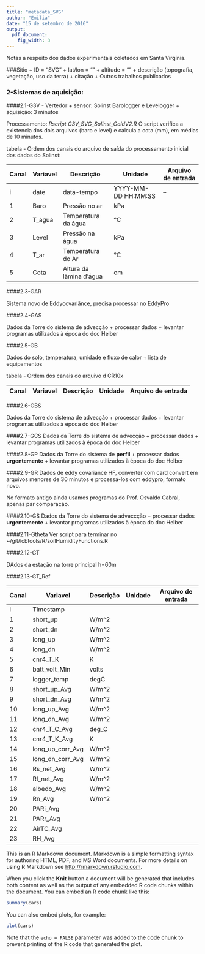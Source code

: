 ```yaml
---
title: "metadata_SVG"
author: "Emilia"
date: "15 de setembro de 2016"
output: 
  pdf_document: 
    fig_width: 3
---
```


Notas a respeito dos dados experimentais coletados em Santa Virgínia.

###Sítio
+ ID = "SVG"
+ lat/lon = ""
+ altitude = ""
+ descrição (topografia, vegetação, uso da terra)
+ citação
+ Outros trabalhos publicados

### 2-Sistemas de aquisição:
####2.1-G3V - Vertedor
+ sensor: Solinst Barologger e Levelogger
+ aquisição: 3 minutos 

Processamento:
*Rscript G3V_SVG_Solinst_GoldV2.R*
O script verifica a existencia dos dois arquivos (baro e level) e calcula a cota (mm), em médias de 10 minutos.

tabela - Ordem dos canais do arquivo de saída do processamento inicial dos dados do Solinst:

Canal|Variavel|Descrição|Unidade|Arquivo de entrada
-----|--------|---------|-------|------------------
i|date  |data-tempo |YYYY-MM-DD HH:MM:SS | -- |
1|Baro  |Pressão no ar  |kPa|
2|T_agua|Temperatura da água|°C|
3|Level |Pressão na água  |kPa |
4|T_ar  |Temperatura do Ar|°C|
5|Cota  |Altura da lâmina d'água| cm|

####2.3-GAR

Sistema novo de Eddycovariânce, precisa processar no EddyPro


####2.4-GAS

Dados da Torre do sistema de advecção
+ processar dados
+ levantar programas utilizados à época do doc Helber

####2.5-GB

Dados do solo, temperatura, umidade e fluxo de calor
+ lista de equipamentos

tabela - Ordem dos canais do arquivo d CR10x

Canal|Variavel|Descrição|Unidade|Arquivo de entrada
-----|--------|---------|-------|------------------



####2.6-GBS

Dados da Torre do sistema de advecção
+ processar dados
+ levantar programas utilizados à época do doc Helber


####2.7-GCS
Dados da Torre do sistema de advecção
+ processar dados
+ levantar programas utilizados à época do doc Helber

####2.8-GP
Dados da Torre do sistema de **perfil**
+ processar dados **urgentemente**
+ levantar programas utilizados à época do doc Helber


####2.9-GR
Dados de eddy covariance HF, converter com card convert em arquivos menores
de 30 minutos e processá-los com eddypro, formato novo.

No formato antigo ainda usamos programas do Prof. Osvaldo Cabral, apenas par comparação.

####2.10-GS
Dados da Torre do sistema de adveccção
+ processar dados **urgentemente**
+ levantar programas utilizados à época do doc Helber



####2.11-Gtheta
Ver script para terminar no ~/git/lcbtools/R/soilHumidityFunctions.R


####2.12-GT

DAdos da estação na torre principal h=60m

####2.13-GT_Ref

Canal|Variavel|Descrição|Unidade|Arquivo de entrada
-----|--------|---------|-------|------------------
i| Timestamp |  |  |  |--|--
1| short_up	| W/m^2
2| short_dn	| W/m^2
3| long_up	| W/m^2
4| long_dn	| W/m^2
5| cnr4_T_K	| K
6| batt_volt_Min | volts
7| logger_temp | degC
8| short_up_Avg	| W/m^2
9| short_dn_Avg	| W/m^2
10| long_up_Avg	| W/m^2
11| long_dn_Avg	| W/m^2
12|	cnr4_T_C_Avg | deg_C
13|	cnr4_T_K_Avg | K
14|	long_up_corr_Avg | W/m^2
15|	long_dn_corr_Avg | W/m^2
16|	Rs_net_Avg | W/m^2
17|	Rl_net_Avg | W/m^2
18|	albedo_Avg | W/m^2
19|	Rn_Avg | W/m^2
20|	PARi_Avg | 	
21|	PARr_Avg | 	
22|	AirTC_Avg | 	
23|	RH_Avg | 



This is an R Markdown document. Markdown is a simple formatting syntax for authoring HTML, PDF, and MS Word documents. For more details on using R Markdown see <http://rmarkdown.rstudio.com>.

When you click the **Knit** button a document will be generated that includes both content as well as the output of any embedded R code chunks within the document. You can embed an R code chunk like this:

```r
summary(cars)
```

You can also embed plots, for example:

```r
plot(cars)
```

Note that the `echo = FALSE` parameter was added to the code chunk to prevent printing of the R code that generated the plot.
